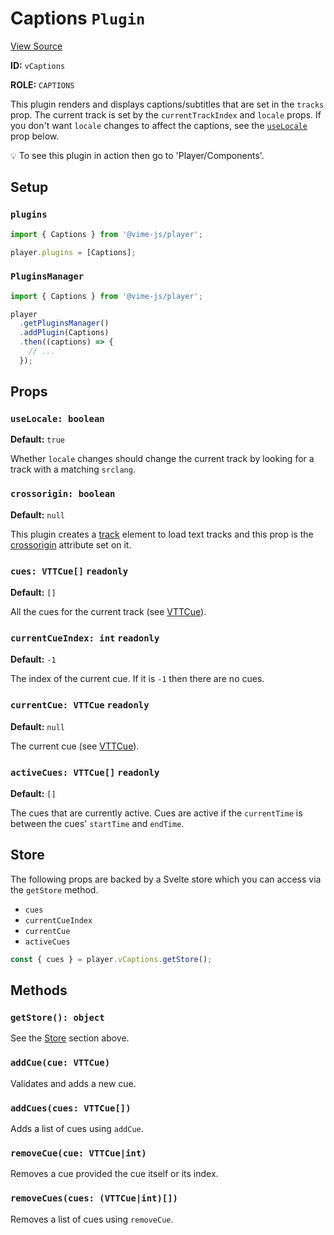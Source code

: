 
<Meta title="Packages/Player/Plugins/Captions" />

# Captions `Plugin`

[View Source](https://github.com/vime-js/vime/blob/master/packages/vime-player/src/plugins/Captions.svelte)

**ID:** `vCaptions`

**ROLE:** `CAPTIONS`

This plugin renders and displays captions/subtitles that are set in the `tracks` prop. The current track 
is set by the `currentTrackIndex` and `locale` props. If you don't want `locale` changes to affect the 
captions, see the [`useLocale`](#uselocale-boolean) prop below.

💡 To see this plugin in action then go to 'Player/Components'.

## Setup

### `plugins`

```js
import { Captions } from '@vime-js/player';

player.plugins = [Captions];
```

### `PluginsManager`
```js
import { Captions } from '@vime-js/player';

player
  .getPluginsManager()
  .addPlugin(Captions)
  .then((captions) => {
    // ...
  });
```

## Props

### `useLocale: boolean`

**Default:** `true`

Whether `locale` changes should change the current track by looking for a track with a matching `srclang`.

### `crossorigin: boolean`

**Default:** `null`

This plugin creates a [track](https://developer.mozilla.org/en-US/docs/Web/HTML/Element/track)
element to load text tracks and this prop is the [crossorigin](https://developer.mozilla.org/en-US/docs/Web/HTML/Attributes/crossorigin)
attribute set on it.

### `cues: VTTCue[]` `readonly`

**Default:** `[]`

All the cues for the current track (see [VTTCue](https://developer.mozilla.org/en-US/docs/Web/API/VTTCue)).

### `currentCueIndex: int` `readonly`

**Default:** `-1`

The index of the current cue. If it is `-1` then there are no cues.

### `currentCue: VTTCue` `readonly`

**Default:** `null`

The current cue (see [VTTCue](https://developer.mozilla.org/en-US/docs/Web/API/VTTCue)).

### `activeCues: VTTCue[]` `readonly`

**Default:** `[]`

The cues that are currently active. Cues are active if the `currentTime` is between the cues' 
`startTime` and `endTime`.

## Store

The following props are backed by a Svelte store which you can access via the `getStore` method.

- `cues`
- `currentCueIndex`
- `currentCue`
- `activeCues`

```js
const { cues } = player.vCaptions.getStore();
```

## Methods

### `getStore(): object`

See the [Store](#store) section above.

### `addCue(cue: VTTCue)`

Validates and adds a new cue.

### `addCues(cues: VTTCue[])`

Adds a list of cues using `addCue`.

### `removeCue(cue: VTTCue|int)`

Removes a cue provided the cue itself or its index.

### `removeCues(cues: (VTTCue|int)[])`

Removes a list of cues using `removeCue`.
